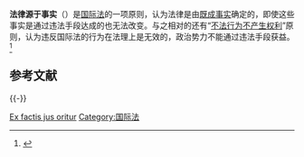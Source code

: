 {{expand|time=2016-03-12T00:31:42+00:00}}

'''法律源于事实'''（{{lang-la|'''ex factis jus oritur'''}}）是[[国际法|国际法]]的一项原则，认为法律是由[[既成事实|既成事实]]确定的，即使这些事实是通过违法手段达成的也无法改变。与之相对的还有“[[不法行为不产生权利|不法行为不产生权利]]”原则，认为违反国际法的行为在法理上是无效的，政治势力不能通过违法手段获益。<ref>{{cite book|title=State, sovereignty, and international governance|author=Gérard Kreijen|year=2002|publisher=Oxford University Press|url=http://books.google.com/?id=Eu9ryZOi9nYC&pg=PA103&dq=Ex+factis+jus+oritur&cd=1#v=onepage&q=Ex%20factis%20jus%20oritur&f=false|isbn=9780199245383}}</ref> 

== 参考文献 ==
{{Reflist}}

{{-}}
{{Portal bar|国际关系|法律}}

[[Category:拉丁語法律術語|Ex factis jus oritur]]
[[Category:国际法|Category:国际法]]